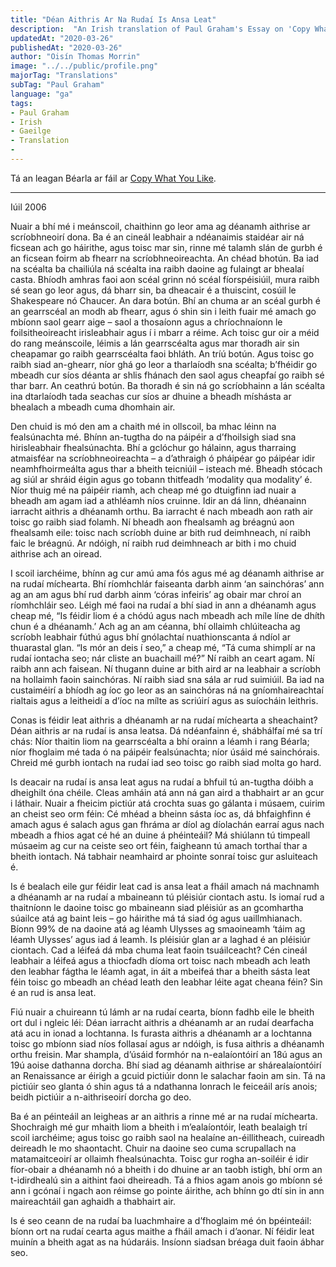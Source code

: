 ---
title: "Déan Aithris Ar Na Rudaí Is Ansa Leat"
description:  "An Irish translation of Paul Graham's Essay on 'Copy What You Like'"
updatedAt: "2020-03-26"
publishedAt: "2020-03-26"
author: "Oisín Thomas Morrin"
image: "../../public/profile.png"
majorTag: "Translations"
subTag: "Paul Graham"
language: "ga"
tags: 
- Paul Graham
- Irish
- Gaeilge
- Translation
- 
---

Tá an leagan Béarla ar fáil ar [Copy What You Like](http://www.paulgraham.com/copy.html).

---
Iúil 2006

Nuair a bhí mé i meánscoil, chaithinn go leor ama ag déanamh aithrise ar scríobhneoirí dona. Ba é an cineál leabhair a ndéanaimis staidéar air ná ficsean ach go háirithe, agus toisc mar sin, rinne mé talamh slán de gurbh é an ficsean foirm ab fhearr na scríobhneoireachta. An chéad bhotún. Ba iad na scéalta ba chailiúla ná scéalta ina raibh daoine ag fulaingt ar bhealaí casta. Bhíodh amhras faoi aon scéal grinn nó scéal fíorspéisiúil, mura raibh sé sean go leor agus, dá bharr sin, ba dheacair é a thuiscint, cosúil le Shakespeare nó Chaucer. An dara botún. Bhí an chuma ar an scéal gurbh é an gearrscéal an modh ab fhearr, agus ó shin sin i leith fuair mé amach go mbíonn saol gearr aige – saol a thosaíonn agus a chríochnaíonn le foilsitheoireacht irisleabhair agus í i mbarr a réime. Ach toisc gur oir a méid do rang meánscoile, léimis a lán gearrscéalta agus mar thoradh air sin cheapamar go raibh gearrscéalta faoi bhláth. An tríú botún. Agus toisc go raibh siad an-ghearr, níor ghá go leor a tharlaíodh sna scéalta; b’fhéidir go mbeadh cur síos déanta ar shlis fhánach den saol agus cheapfaí go raibh sé thar barr. An ceathrú botún. Ba thoradh é sin ná go scríobhainn a lán scéalta ina dtarlaíodh tada seachas cur síos ar dhuine a bheadh míshásta ar bhealach a mbeadh cuma dhomhain air.

Den chuid is mó den am a chaith mé in ollscoil, ba mhac léinn na fealsúnachta mé. Bhínn an-tugtha do na páipéir a d’fhoilsigh siad sna hirisleabhair fhealsúnachta. Bhí a gclóchur go hálainn, agus tharraing atmaisféar na scríobhneoireachta – a d’athraigh ó pháipéar go páipéar idir neamhfhoirmeálta agus thar a bheith teicniúil – isteach mé. Bheadh stócach ag siúl ar shráid éigin agus go tobann thitfeadh ‘modality qua modality’ é. Níor thuig mé na páipéir riamh, ach cheap mé go dtuigfinn iad nuair a bheadh am agam iad a athléamh níos cruinne. Idir an dá linn, dhéanainn iarracht aithris a dhéanamh orthu. Ba iarracht é nach mbeadh aon rath air toisc go raibh siad folamh. Ní bheadh aon fhealsamh ag bréagnú aon fhealsamh eile: toisc nach scríobh duine ar bith rud deimhneach, ní raibh faic le bréagnú. Ar ndóigh, ní raibh rud deimhneach ar bith i mo chuid aithrise ach an oiread. 

I scoil iarchéime, bhínn ag cur amú ama fós agus mé ag déanamh aithrise ar na rudaí míchearta. Bhí ríomhchlár faiseanta darbh ainm ‘an sainchóras’ ann ag an am agus bhí rud darbh ainm ‘córas infeiris’ ag obair mar chroí an ríomhchláir seo. Léigh mé faoi na rudaí a bhí siad in ann a dhéanamh agus cheap mé, “Is féidir liom é a chódú agus nach mbeadh ach míle líne de dhíth chun é a dhéanamh.’ Ach ag an am céanna, bhí ollaimh chlúiteacha ag scríobh leabhair fúthú agus bhí gnólachtaí nuathionscanta á ndíol ar thuarastal glan. “Is mór an deis í seo,” a cheap mé, “Tá cuma shimplí ar na rudaí iontacha seo; nár cliste an buachaill mé?” Ní raibh an ceart agam. Ní raibh ann ach faisean. Ní thugann duine ar bith aird ar na leabhair a scríobh na hollaimh faoin sainchóras. Ní raibh siad sna sála ar rud suimiúil. Ba iad na custaiméirí a bhíodh ag íoc go leor as an sainchóras ná na gníomhaireachtaí rialtais agus a leitheidí a d’íoc na mílte as scriúirí agus as suíocháin leithris.

Conas is féidir leat aithris a dhéanamh ar na rudaí míchearta a sheachaint? Déan aithris ar na rudaí is ansa leatsa. Dá ndéanfainn é, shábhálfaí mé sa trí chás: Níor thaitin liom na gearrscéalta a bhí orainn a léamh i rang Béarla; níor fhoglaim mé tada ó na páipéir fealsúnachta; níor úsáid mé sainchórais. Chreid mé gurbh iontach na rudaí iad seo toisc go raibh siad molta go hard.

Is deacair na rudaí is ansa leat agus na rudaí a bhfuil tú an-tugtha dóibh a dheighilt óna chéile. Cleas amháin atá ann ná gan aird a thabhairt ar an gcur i láthair. Nuair a fheicim pictiúr atá crochta suas go gálanta i músaem, cuirim an cheist seo orm féin: Cé mhéad a bheinn sásta íoc as, dá bhfaighfinn é amach agus é salach agus gan fhráma ar díol ag díolachán earraí agus nach mbeadh a fhios agat cé hé an duine á phéinteáil? Má shiúlann tú timpeall músaeim ag cur na ceiste seo ort féin, faigheann tú amach torthaí thar a bheith iontach. Ná tabhair neamhaird ar phointe sonraí toisc gur asluiteach é. 

Is é bealach eile gur féidir leat cad is ansa leat a fháil amach ná machnamh a dhéanamh ar na rudaí a mbaineann tú pléisiúr ciontach astu. Is iomaí rud a thaitníonn le daoine toisc go mbaineann siad pléisiúr as an gcomhartha súailce atá ag baint leis – go háirithe má tá siad óg agus uaillmhianach. Bíonn 99% de na daoine atá ag léamh Ulysses ag smaoineamh ‘táim ag léamh Ulysses’ agus iad á leamh. Is pléisiúr glan ar a laghad é an pléisiúr ciontach. Cad a léifeá dá mba chuma leat faoin tsuáilceacht? Cén cineál leabhair a léifeá agus a thiocfadh díoma ort toisc nach mbeadh ach leath den leabhar fágtha le léamh agat, in áit a mbeifeá thar a bheith sásta leat féin toisc go mbeadh an chéad leath den leabhar léite agat cheana féin? Sin é an rud is ansa leat.

Fiú nuair a chuireann tú lámh ar na rudaí cearta, bíonn fadhb eile le bheith ort dul i ngleic léi: Déan iarracht aithris a dhéanamh ar an rudaí dearfacha atá acu in ionad a lochtanna. Is furasta aithris a dhéanamh ar a lochtanna toisc go mbíonn siad níos follasaí agus ar ndóigh, is fusa aithris a dhéanamh orthu freisin. Mar shampla, d’úsáid formhór na n-ealaíontóirí an 18ú agus an 19ú aoise dathanna dorcha. Bhí siad ag déanamh aithrise ar shárealaíontóirí an Renaissance ar éirigh a gcuid pictiúir donn le salachar faoin am sin. Tá na pictiúir seo glanta ó shin agus tá a ndathanna lonrach le feiceáil arís anois; beidh pictiúir a n-aithriseoirí dorcha go deo.

Ba é an péinteáil an leigheas ar an aithris a rinne mé ar na rudaí míchearta. Shochraigh mé gur mhaith liom a bheith i m’ealaíontóir, leath bealaigh trí scoil iarchéime; agus toisc go raibh saol na healaíne an-éillitheach, cuireadh deireadh le mo shaontacht. Chuir na daoine seo cuma scrupallach na matamaitceoirí ar ollaimh fhealsúnachta. Toisc gur rogha an-soiléir é idir fíor-obair a dhéanamh nó a bheith i do dhuine ar an taobh istigh, bhí orm an t-idirdhealú sin a aithint faoi dheireadh. Tá a fhios agam anois go mbíonn sé ann i gcónaí i ngach aon réimse go pointe áirithe, ach bhínn go dtí sin in ann maireachtáil gan aghaidh a thabhairt air. 

Is é seo ceann de na rudaí ba luachmhaire a d’fhoglaim mé ón bpéinteáil: bíonn ort na rudaí cearta agus maithe a fháil amach i d’aonar. Ní féidir leat muinín a bheith agat as na húdaráis. Insíonn siadsan bréaga duit faoin ábhar seo.